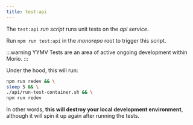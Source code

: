 ```yaml
---
title: test:api
---
```


The `test:api` _run script_ runs unit tests on the _api service_.

Run `npm run test:api` in the _monorepo_ root to trigger this script.

:::warning YYMV
Tests are an area of active ongoing development within Morio.
:::

Under the hood, this will run:

```sh title="Terminal"
npm run redev && \
sleep 5 && \
./api/run-test-container.sh && \
npm run redev
```

In other words, **this will destroy your local development environment**,
although it will spin it up again after running the tests.
